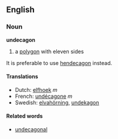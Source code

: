 ==English==
===Noun===
'''undecagon'''

#a [[polygon]] with eleven sides

It is preferable to use [[hendecagon]] instead.

====Translations====
*Dutch: [[elfhoek]] ''m''
*French: [[undécagone]] ''m''
*Swedish: [[elvahörning]], [[undekagon]]

====Related words====
*[[undecagonal]]